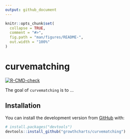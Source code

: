 ```yaml
---
output: github_document
---
```


<!-- README.md is generated from README.Rmd. Please edit that file -->

```r
knitr::opts_chunk$set(
  collapse = TRUE,
  comment = "#>",
  fig.path = "man/figures/README-",
  out.width = "100%"
)
```

# curvematching

<!-- badges: start -->
[![R-CMD-check](https://github.com/growthcharts/curvematching/workflows/R-CMD-check/badge.svg)](https://github.com/growthcharts/curvematching/actions)
<!-- badges: end -->

The goal of `curvematching` is to ...

## Installation

You can install the development version from [GitHub](https://github.com/) with:

``` r
# install.packages("devtools")
devtools::install_github("growthcharts/curvematching")
```
